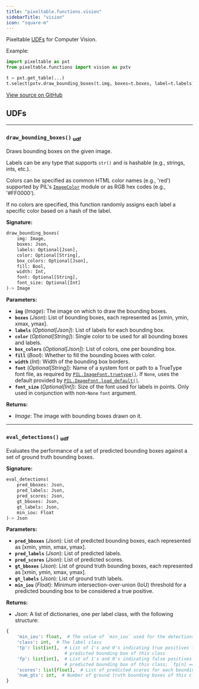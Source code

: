 ```yaml
---
title: "pixeltable.functions.vision"
sidebarTitle: "vision"
icon: "square-m"
---
```


Pixeltable [UDFs](https://pixeltable.readme.io/docs/user-defined-functions-udfs) for Computer Vision.

Example:

``` python
import pixeltable as pxt
from pixeltable.functions import vision as pxtv

t = pxt.get_table(...)
t.select(pxtv.draw_bounding_boxes(t.img, boxes=t.boxes, label=t.labels)).collect()
```


<a href="https://github.com/pixeltable/pixeltable/blob/v0.4/pixeltable/functions/vision.py#L0" target="_blank">View source on GitHub</a>

## UDFs


---

### `draw_bounding_boxes()` <sub>udf</sub>

Draws bounding boxes on the given image.


Labels can be any type that supports `str()` and is hashable (e.g., strings, ints, etc.).

Colors can be specified as common HTML color names (e.g., 'red') supported by PIL's [`ImageColor`](https://pillow.readthedocs.io/en/stable/reference/ImageColor.html#imagecolor-module) module or as RGB hex codes (e.g., '#FF0000').

If no colors are specified, this function randomly assigns each label a specific color based on a hash of the label.


**Signature:**

```python
draw_bounding_boxes(
    img: Image,
    boxes: Json,
    labels: Optional[Json],
    color: Optional[String],
    box_colors: Optional[Json],
    fill: Bool,
    width: Int,
    font: Optional[String],
    font_size: Optional[Int]
)-> Image
```

**Parameters:**

- **`img`** (*Image*): The image on which to draw the bounding boxes.
- **`boxes`** (*Json*): List of bounding boxes, each represented as \[xmin, ymin, xmax, ymax\].
- **`labels`** (*Optional[Json]*): List of labels for each bounding box.
- **`color`** (*Optional[String]*): Single color to be used for all bounding boxes and labels.
- **`box_colors`** (*Optional[Json]*): List of colors, one per bounding box.
- **`fill`** (*Bool*): Whether to fill the bounding boxes with color.
- **`width`** (*Int*): Width of the bounding box borders.
- **`font`** (*Optional[String]*): Name of a system font or path to a TrueType font file, as required by [`PIL.ImageFont.truetype()`](https://pillow.readthedocs.io/en/stable/reference/ImageFont.html#PIL.ImageFont.truetype). If `None`, uses the default provided by [`PIL.ImageFont.load_default()`](https://pillow.readthedocs.io/en/stable/reference/ImageFont.html#PIL.ImageFont.load_default).
- **`font_size`** (*Optional[Int]*): Size of the font used for labels in points. Only used in conjunction with non-`None` `font` argument.

**Returns:**

- *Image*: The image with bounding boxes drawn on it.



---

### `eval_detections()` <sub>udf</sub>

Evaluates the performance of a set of predicted bounding boxes against a set of ground truth bounding boxes.


**Signature:**

```python
eval_detections(
    pred_bboxes: Json,
    pred_labels: Json,
    pred_scores: Json,
    gt_bboxes: Json,
    gt_labels: Json,
    min_iou: Float
)-> Json
```

**Parameters:**

- **`pred_bboxes`** (*Json*): List of predicted bounding boxes, each represented as \[xmin, ymin, xmax, ymax\].
- **`pred_labels`** (*Json*): List of predicted labels.
- **`pred_scores`** (*Json*): List of predicted scores.
- **`gt_bboxes`** (*Json*): List of ground truth bounding boxes, each represented as \[xmin, ymin, xmax, ymax\].
- **`gt_labels`** (*Json*): List of ground truth labels.
- **`min_iou`** (*Float*): Minimum intersection-over-union (IoU) threshold for a predicted bounding box to be considered a true positive.

**Returns:**

- *Json*: A list of dictionaries, one per label class, with the following structure:

``` python
{
    'min_iou': float,  # The value of `min_iou` used for the detections
    'class': int,  # The label class
    'tp': list[int],  # List of 1's and 0's indicating true positives for each
                      # predicted bounding box of this class
    'fp': list[int],  # List of 1's and 0's indicating false positives for each
                      # predicted bounding box of this class; `fp[n] == 1 - tp[n]`
    'scores': list[float],  # List of predicted scores for each bounding box of this class
    'num_gts': int,  # Number of ground truth bounding boxes of this class
}
```


